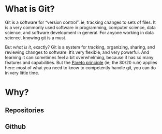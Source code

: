 # What is Git?

Git is a software for "version control": ie, tracking changes to sets of files. It is a very commonly used software in programming, computer science, data science, and software development in general. For anyone working in data science, knowing git is a must.

But _what is it_, exactly? Git is a system for tracking, organizing, sharing, and reviewing changes to software. It's very flexible, and very powerful. And learning it can sometimes feel a bit overwhelming, because it has so many features and capabilities. But the [Pareto principle](https://en.wikipedia.org/wiki/Pareto_principle) (ie, the 80/20 rule) applies here: most of what you need to know to competently handle git, you can do in very little time.

# Why?



## Repositories

## Github
